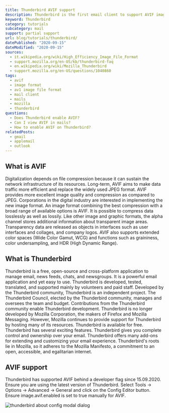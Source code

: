 ```yaml
---
title: Thunderbird AVIF support
description: Thunderbird is the first email client to support AVIF images. Find out how you can use AVIF images in Thunderbird.
keyword: Thunderbird
category: tutorials
subcategory: mail
support: partial support
url: blog/tutorials/thunderbird/
datePublished: "2020-09-15"
dateModified: "2020-09-15"
sources:
  - it.wikipedia.org/wiki/High_Efficiency_Image_File_Format
  - support.mozilla.org/en-US/kb/thunderbird-faq
  - en.wikipedia.org/wiki/Mozilla_Thunderbird
  - support.mozilla.org/en-US/questions/1040860
tags:
  - avif
  - image format
  - av1 image file format
  - mail client
  - mails
  - mozilla
  - thunderbird
questions:
  - Does Thunderbird enable AVIF?
  - Can I view AVIF in mails?
  - How to enable AVIF on Thunderbird?
relatedPosts:
  - gmail
  - applemail
  - outlook
---
```


## What is AVIF

Digitalization depends on file compression because it can sustain the network infrastructure of its resources. Long-term, AVIF aims to make data traffic more efficient and replace the widely used JPEG format. AVIF provides more excellent image quality and compression as compared to JPEG. Corporations in the digital industry are interested in implementing the new image format. An image format combining the best compression with a broad range of available options is AVIF. It is possible to compress data losslessly as well as lossily. Like other image and graphic formats, the alpha channel stores additional information about transparent image areas. Transparency data are released as objects in interfaces such as user interfaces and collages, and company logos. AVIF also supports extended color spaces (Wide Color Gamut, WCG) and functions such as graininess, color undersampling, and HDR (High Dynamic Range).

## What is Thunderbird

Thunderbird is a free, open-source and cross-platform application to manage email, news feeds, chats, and newsgroups. It is a powerful email application and yet easy to use. Thunderbird is developed, tested, translated, and supported mainly by volunteers and paid staff. Developed by the Thunderbird community, Thunderbird is an independent project. The Thunderbird Council, elected by the Thunderbird community, manages and oversees the team and budget. Contributions from the Thunderbird community enable Thunderbird development. Thunderbird is no longer developed by Mozilla Corporation, the makers of Firefox and Mozilla Messaging. However, Mozilla continues to provide support for Thunderbird by hosting many of its resources. Thunderbird is available for free. Thunderbird has several exciting features. Thunderbird gives you complete control and ownership over your email. Thunderbird offers many add-ons for extending and customizing your email experience. Thunderbird's roots lie in Mozilla, so it adheres to the Mozilla Manifesto, a commitment to an open, accessible, and egalitarian internet.

## AVIF support

Thunderbird has supported AVIF behind a developer flag since 15.09.2020. Ensure you are using the latest version of Thunderbird. Select Tools -> Options -> Advanced -> General and click on the Config Editor button. Ensure image.avif.enabled is set to true manually for AVIF.

<Image src="thunderbird" alt="thunderbird about config modal dialog" />
